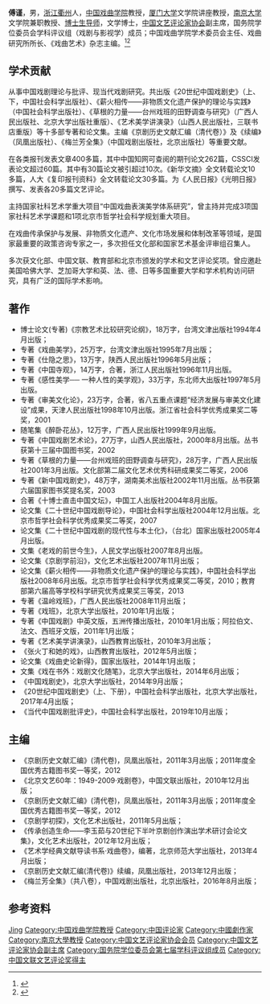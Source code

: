 '''傅谨'''{{BD|1956年|||}}，男，[[浙江|浙江]][[衢州|衢州]]人，[[中国戏曲学院|中国戏曲学院]]教授，[[厦门大学|厦门大学]]文学院讲座教授，[[南京大学|南京大学]]文学院兼职教授、[[博士生导师|博士生导师]]，文学博士，[[中国文艺评论家协会|中国文艺评论家协会]]副主席，国务院学位委员会学科评议组（戏剧与影视学）成员；中国戏曲学院学术委员会主任、戏曲研究所所长、《戏曲艺术》杂志主编。<ref>{{Cite web|title=傅谨|url=https://www.nacta.edu.cn/jsdw/js/10618.htm|accessdate=2020-02-22|work=中国戏曲学院|archive-date=2020-10-26|archive-url=https://web.archive.org/web/20201026191922/http://nacta.edu.cn/jsdw/js/10618.htm|dead-url=no}}</ref><ref>{{Cite web|title=傅谨|url=https://thea.nju.edu.cn/article/79|accessdate=2020-02-22|work=南大戏剧影视艺术系|archive-date=2020-02-22|archive-url=https://web.archive.org/web/20200222050624/https://thea.nju.edu.cn/article/79|dead-url=no}}</ref>

== 学术贡献 ==
从事中国戏剧理论与批评、现当代戏剧研究。共出版《20世纪中国戏剧史》（上、下，中国社会科学出版社）、《薪火相传——非物质文化遗产保护的理论与实践》（中国社会科学出版社）、《草根的力量——台州戏班的田野调查与研究》（广西人民出版社、北京大学出版社重版）、《艺术美学讲演录》（山西人民出版社，三联书店重版）等十多部专著和论文集。主编《京剧历史文献汇编（清代卷）》及《续编》（凤凰出版社）、《梅兰芳全集》（中国戏剧出版社，北京出版社）等重要文献。

在各类报刊发表文章400多篇，其中中国知网可查阅的期刊论文262篇，CSSCI发表论文超过60篇。其中有30篇论文被引超过10次。《新华文摘》全文转载论文10多篇，人大《复印报刊资料》全文转载论文30多篇。为《人民日报》《光明日报》撰写、发表各20多篇文艺评论。

主持国家社科艺术学重大项目“中国戏曲表演美学体系研究”，曾主持并完成3项国家社科艺术学课题和1项北京市哲学社会科学规划重大项目。

在戏曲传承保护与发展、非物质文化遗产、文化市场发展和体制改革等领域，是国家最重要的政策咨询专家之一，多次担任文化部和国家艺术基金评审组召集人。

多次获文化部、中国文联、教育部和北京市颁发的学术和文艺评论奖项。曾应邀赴美国哈佛大学、芝加哥大学和英、法、德、日等多国重要大学和学术机构访问研究，具有广泛的国际学术影响。

== 著作 ==
* 博士论文(专著)《宗教艺术比较研究论纲》，18万字，台湾文津出版社1994年4月出版；
* 专著《戏曲美学》，25万字，台湾文津出版社1995年7月出版；
* 专著《仕隐之思》，13万字，陕西人民出版社1996年5月出版；
* 专著《中国寺观》，14万字，合著，浙江人民出版社1996年11月出版。
* 专著《感性美学── 一种人性的美学观》，33万字，东北师大出版社1997年5月出版。
* 专著《审美文化论》，23万字，合著，省八五重点课题“经济发展与审美文化建设”成果，天津人民出版社1998年10月出版。浙江省社会科学优秀成果奖二等奖，2001
* 随笔集《醉卧花丛》，12万字，广西人民出版社1999年9月出版。
* 专著《中国戏剧艺术论》，27万字，山西人民出版社，2000年8月出版。丛书获第十三届中国图书奖，2002
* 专著《草根的力量——台州戏班的田野调查与研究》，28万字，广西人民出版社2001年3月出版。文化部第二届文化艺术优秀科研成果奖二等奖，2006
* 专著《新中国戏剧史》，48万字，湖南美术出版社2002年11月出版。丛书获第六届国家图书奖提名奖，2003
* 合著《十博士直击中国文坛》，中国工人出版社2004年8月出版。
* 论文集《二十世纪中国戏剧导论》，中国社会科学出版社2004年12月出版。北京市哲学社会科学优秀成果奖二等奖，2007
* 论文集《二十世纪中国戏剧的现代性与本土化》，（台北）国家出版社2005年4月出版。
* 文集《老戏的前世今生》，人民文学出版社2007年8月出版。
* 论文集《京剧学前沿》，文化艺术出版社2007年11月出版；
* 论文集《薪火相传——非物质文化遗产保护的理论与实践》，中国社会科学出版社2008年6月出版。北京市哲学社会科学优秀成果奖二等奖，2010；教育部第六届高等学校科学研究优秀成果奖三等奖，2013
* 专著《温岭戏班》，广西人民出版社2008年11月出版；
* 专著《戏班》，北京大学出版社，2010年1月出版；
* 专著《中国戏剧》中英文版，五洲传播出版社，2010年1月出版；阿拉伯文、法文、西班牙文版，2011年1月出版；
* 专著《艺术美学讲演录》，山西教育出版社，2010年3月出版；
* 《张火丁和她的戏》，山西教育出版社，2012年5月出版；
* 论文集《戏曲史论新得》，国家出版社，2014年1月出版；
* 文集《戏在书外：戏剧文化随笔》，北京大学出版社，2014年6月出版；
* 《中国戏剧史》，北京大学出版社，2014年9月出版；
* 《20世纪中国戏剧史》（上、下册），中国社会科学出版社，北京大学出版社，2017年4月出版；
* 《当代中国戏剧批评史》，中国社会科学出版社，2019年10月出版；

== 主编 ==
*《京剧历史文献汇编》(清代卷)，凤凰出版社，2011年3月出版；2011年度全国优秀古籍图书奖一等奖，2012
*《北京文艺60年：1949-2009·戏剧卷》，中国文联出版社，2010年12月出版；
*《京剧历史文献汇编》(清代卷)，凤凰出版社，2011年3月出版；2011年度全国优秀古籍图书奖一等奖，2012
*《京剧学初探》，文化艺术出版社，2011年5月出版；
*《传承创造生命——李玉茹与20世纪下半叶京剧创作演出学术研讨会论文集》，文化艺术出版社，2012年12月出版；
*《艺术学经典文献导读书系·戏曲卷》，编著，北京师范大学出版社，2013年4月出版；
*《京剧历史文献汇编(清代卷)》续编，凤凰出版社，2013年12月出版；
*《梅兰芳全集》（共八卷），中国戏剧出版社，北京出版社，2016年8月出版；

== 参考资料 ==
{{reflist}}

{{国务院学位委员会第七届学科评议组/戏剧与影视学}}
{{中国文艺评论家协会第一届理事会}}
{{中国文艺评论家协会第二届理事会}}

{{Authority control}}
{{DEFAULTSORT:Fu傅}}
[[Category:傅姓|Jing]]
[[Category:中国戏曲学院教授|Category:中国戏曲学院教授]]
[[Category:中国评论家|Category:中国评论家]]
[[Category:中國劇作家|Category:中國劇作家]]
[[Category:南京大學教授|Category:南京大學教授]]
[[Category:中国文艺评论家协会会员|Category:中国文艺评论家协会会员]]
[[Category:中国文艺评论家协会副主席|Category:中国文艺评论家协会副主席]]
[[Category:国务院学位委员会第七届学科评议组成员|Category:国务院学位委员会第七届学科评议组成员]]
[[Category:中国文联文艺评论奖得主|Category:中国文联文艺评论奖得主]]